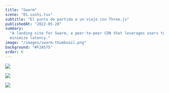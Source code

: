 ```yaml
---
title: "Swarm"
scene: "01.sushi.tsx"
subtitle: "El punto de partida a un viaje con Three.js"
publishedAt: "2022-05-28"
summary:
  "A landing site for Swarm, a peer-to-peer CDN that leverages users to distribute content to
  minimize latency."
image: "/images/swarm-thumbnail.png"
background: "#F2A575"
order: 6
---
```


<Figure figcaption="">
  <source src="/videos/swarm.mp4" type="video/mp4" />
</Figure>

<Image
  src="/images/swarm/hero.png"
  className="mt-2"
  width={2950}
  height={1934}
  sizes="(max-width: 768px) 100vw, (max-width: 1200px) 50vw, 33vw"
/>

<Image
  src="/images/swarm/code.png"
  className="mt-2"
  width={2950}
  height={1934}
  sizes="(max-width: 768px) 100vw, (max-width: 1200px) 50vw, 33vw"
/>

<Image
  src="/images/swarm/footer.png"
  className="mt-2"
  width={2950}
  height={1934}
  sizes="(max-width: 768px) 100vw, (max-width: 1200px) 50vw, 33vw"
/>
